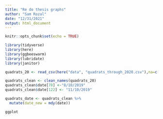 ```yaml
---
title: "Re do thesis graphs"
author: "Sam Rozal"
date: "12/31/2021"
output: html_document
---
```


```r
knitr::opts_chunk$set(echo = TRUE)

library(tidyverse)
library(here)
library(ggbeeswarm)
library(lubridate)
library(janitor)
```

```r
quadrats_20 <- read_csv(here("data", "quadrats_through_2020.csv"),na=c("", " ", "  "))
```

```r
quadrats_clean <- clean_names(quadrats_20) 
quadrats_clean$date[78] <-"8/10/2019" 
quadrats_clean$date[122] <- "11/10/2019"

quadrats_date <- quadrats_clean %>% 
  mutate(date_new = mdy(date))
```


```r
ggplot
```

